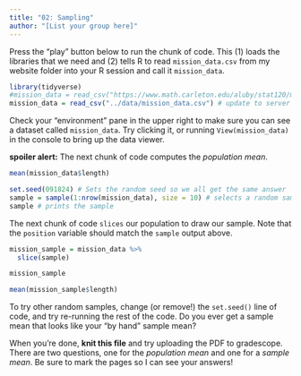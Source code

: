 ```yaml
---
title: "02: Sampling"
author: "[List your group here]"
---
```


Press the "play" button below to run the chunk of code. This (1) loads the libraries that we need and (2) tells R to read `mission_data.csv` from my website folder into your R session and call it `mission_data`. 

```r
library(tidyverse)
#mission_data = read_csv("https://www.math.carleton.edu/aluby/stat120/mission_data.csv")
mission_data = read_csv("../data/mission_data.csv") # update to server data!!
```

Check your "environment" pane in the upper right to make sure you can see a dataset called `mission_data`. Try clicking it, or running `View(mission_data)` in the console to bring up the data viewer. 

**spoiler alert:** The next chunk of code computes the *population mean*. 

```r
mean(mission_data$length)
```

```r
set.seed(091824) # Sets the random seed so we all get the same answer
sample = sample(1:nrow(mission_data), size = 10) # selects a random sample of size 10 from the numbers 1-364
sample # prints the sample
```

The next chunk of code `slices` our population to draw our sample. Note that the `position` variable should match the `sample` output above. 

```r
mission_sample = mission_data %>% 
  slice(sample)

mission_sample
```

```r
mean(mission_sample$length)
```

To try other random samples, change (or remove!) the `set.seed()` line of code, and try re-running the rest of the code. Do you ever get a sample mean that looks like your "by hand" sample mean?

When you're done, **knit this file** and try uploading the PDF to gradescope. There are two questions, one for the *population mean* and one for a *sample mean*. Be sure to mark the pages so I can see your answers! 
